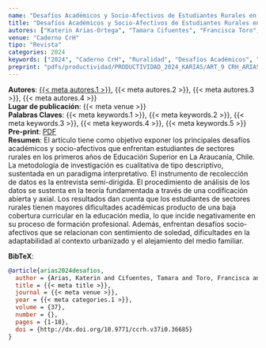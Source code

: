 ```yaml
---
name: "Desafíos Académicos y Socio-Afectivos de Estudiantes Rurales en la Universidad"
title: "Desafíos Académicos y Socio-Afectivos de Estudiantes Rurales en la Universidad"
autores: ["Katerin Arias-Ortega", "Tamara Cifuentes", "Francisca Toro", "Leticia Huaiquipan"]
venue: "Caderno CrH"
tipo: "Revista"
categories: 2024
keywords: ["2024", "Caderno CrH", "Ruralidad", "Desafíos Académicos", "Desafíos Socio-Afectivos"]
preprint: "pdfs/productividad/PRODUCTIVIDAD_2024_KARIAS/ART_9 CRH_ARIAS ET AL_2024_SCOPUS.pdf"
---
```

**Autores**: [{{< meta autores.1 >}}](../members/current/Katerin Arias-Ortega.qmd), {{< meta autores.2 >}}, {{< meta autores.3 >}}, {{< meta autores.4 >}}    
**Lugar de publicación**: {{< meta venue >}}     
**Palabras Claves**: {{< meta keywords.1 >}}, {{< meta keywords.2 >}}, {{< meta keywords.3 >}}, {{< meta keywords.4 >}}, {{< meta keywords.5 >}}    
**Pre-print**: [PDF](../{{< meta preprint >}})    
**Resumen**: El artículo tiene como objetivo exponer los principales desafíos académicos y socio-afectivos que enfrentan estudiantes de sectores rurales en los primeros años de Educación Superior en La Araucanía, Chile. La metodología de investigación es cualitativa de tipo descriptivo, sustentada en un paradigma interpretativo. El instrumento de recolección de datos es la entrevista semi-dirigida. El procedimiento de análisis de los datos se sustenta en la teoría fundamentada a través de una codificación abierta y axial. Los resultados dan cuenta que los estudiantes de sectores rurales tienen mayores dificultades académicas producto de una baja cobertura curricular en la educación media, lo que incide negativamente en su proceso de formación profesional. Además, enfrentan desafíos socio-afectivos que se relacionan con sentimiento de soledad, dificultades en la adaptabilidad al contexto urbanizado y el alejamiento del medio familiar.


**BibTeX**:
```bibtex
@article{arias2024desafios,
  author = {Arias, Katerin and Cifuentes, Tamara and Toro, Francisca and Huaiquipan, Leticia},
  title = {{< meta title >}},
  journal = {{< meta venue >}},
  year = {{< meta categories.1 >}},
  volume = {37},
  number = {},
  pages = {1-18},
  doi = {http://dx.doi.org/10.9771/ccrh.v37i0.36685}
}
```
